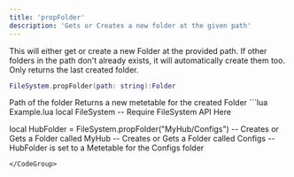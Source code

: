 ```yaml
---
title: 'propFolder'
description: 'Gets or Creates a new folder at the given path'
---
```

This will either get or create a new Folder at the provided path. If other folders in the path don't already exists, it will automatically create them too. Only returns the last created folder.
```lua
FileSystem.propFolder(path: string):Folder
```
<ParamField path="path" type="string" required>
  Path of the folder
</ParamField>
<ResponseField name="returns" type="metatable" required>
  Returns a new metetable for the created Folder
</ResponseField>
<CodeGroup>
```lua Example.lua
local FileSystem -- Require FileSystem API Here

local HubFolder = FileSystem.propFolder("MyHub/Configs")
-- Creates or Gets a Folder called MyHub
-- Creates or Gets a Folder called Configs
-- HubFolder is set to a Metetable for the Configs folder
```
</CodeGroup>